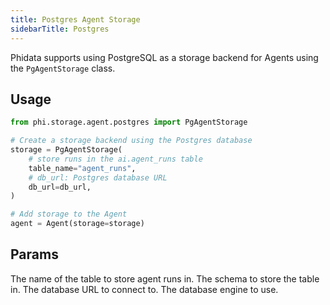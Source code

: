 ```yaml
---
title: Postgres Agent Storage
sidebarTitle: Postgres
---
```


Phidata supports using PostgreSQL as a storage backend for Agents using the `PgAgentStorage` class.

## Usage

```python storage.py
from phi.storage.agent.postgres import PgAgentStorage

# Create a storage backend using the Postgres database
storage = PgAgentStorage(
    # store runs in the ai.agent_runs table
    table_name="agent_runs",
    # db_url: Postgres database URL
    db_url=db_url,
)

# Add storage to the Agent
agent = Agent(storage=storage)
```

## Params

<ResponseField name="table_name" type="str">
  The name of the table to store agent runs in.
</ResponseField>
<ResponseField name="schema" type="str" default="ai">
  The schema to store the table in.
</ResponseField>
<ResponseField name="db_url" type="str">
  The database URL to connect to.
</ResponseField>
<ResponseField name="db_engine" type="Engine">
  The database engine to use.
</ResponseField>
